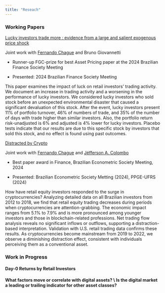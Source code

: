 ```yaml
---
title: "Reseach"
---
```


### Working Papers

[Lucky investors trade more : evidence from a large and salient exogenous price shock](https://repositorio.fgv.br/server/api/core/bitstreams/adf6634e-903b-49ae-acbb-5e1aad8c6d22/content)

Joint work with [Fernando Chague](https://sites.google.com/site/fchague/) and Bruno Giovannetti

-   Runner-up FGC-prize for best Asset Pricing paper at the 2024 Brazilian Finance Society Meeting

-   Presented: 2024 Brazilian Finance Society Meeting

This paper examines the impact of luck on retail investors' trading activity. We document an increase in trading activity and a worsening in the performance of lucky investors. We considered lucky investors who sold stock before an unexpected environmental disaster that caused a significant devaluation of this stock. After the event, lucky investors present 11% of portfolio turnover, 46% of numbers of trade, and 35% of the number of days with trade higher than similar investors. Also, the portfolio return risk-unadjusted is 6% and adjusted is 4% lower for lucky investors. Placebo tests indicate that our results are due to this specific stock by investors that sold this stock, and no effect is found using past outcomes.

[Distracted by Crypto](https://1drv.ms/b/s!ApUHgEaZ0FjUk9xAJSJOVxEU9xRiOw?e=i1kNLP)

Joint work with [Fernando Chague](https://sites.google.com/site/fchague/) and [Jéfferson A. Colombo](https://sites.google.com/view/jacolombo/home?authuser=0)

-   Best paper award in Finance, Brazilian Econometric Society Meeting, 2024

```{=html}
<!-- -->
```
-   Presented: Brazilian Econometric Society Metting (2024), PPGE-UFRS (2024)

How have retail equity investors responded to the surge in cryptocurrencies? Analyzing detailed data on all Brazilian investors from 2012 to 2018, we find that retail equity trading decreases during periods when cryptocurrencies are attention-grabbing. The economic impact ranges from 5.1% to 7.9% and is more pronounced among younger investors and those in blockchain-related professions. Net trading flow analysis reveals no significant inflows or outflows, supporting a distraction-based interpretation. Validation with U.S. retail trading data confirms these results. As cryptocurrencies become mainstream from 2019 to 2022, we observe a diminishing distraction effect, consistent with individuals perceiving them as a conventional asset.

### Work in Progress 

#### Day-0 Returns by Retail Investors

#### What factors move or correlate with digital assets? \\ Is the digital market a leading or trailing indicator for other asset classes?
